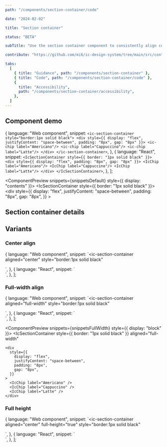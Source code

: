 ```yaml
---
path: "/components/section-container/code"

date: "2024-02-02"

title: "Section container"

status: "BETA"

subTitle: "Use the section container component to consistently align content within an app."

contribute: "https://github.com/mi6/ic-design-system/tree/main/src/content/structured/components/section-container"

tabs:
  [
    { title: "Guidance", path: "/components/section-container" },
    { title: "Code", path: "/components/section-container/code" },
    {
      title: "Accessibility",
      path: "/components/section-container/accessibility",
    },
  ]
---
```



## Component demo

  {
    language: "Web component",
    snippet: `<ic-section-container style="border:1px solid black">
    <div style={{ display: "flex", justifyContent: "space-between", padding: "8px", gap: "8px" }}>
      <ic-chip label="Americano"/>
      <ic-chip label="Cappuccino"/>
      <ic-chip label="Latte"/>
    </div>
</ic-section-container>`,
  },
  {
    language: "React",
    snippet: `<IcSectionContainer style={{ border: "1px solid black" }}>
    <div style={{ display: "flex", padding: "8px", gap: "8px" }}>
      <IcChip label="Americano"/>
      <IcChip label="Cappuccino"/>
      <IcChip label="Latte"/>
    </div>
</IcSectionContainer>`,
  },
];

<ComponentPreview snippets={snippetsDefault} style={{ display: "contents" }}>
  <IcSectionContainer style={{ border: "1px solid black" }}>
    <div
      style={{
        display: "flex",
        justifyContent: "space-between",
        padding: "8px",
        gap: "8px",
      }}
    >
      <IcChip label="Americano" />
      <IcChip label="Cappuccino" />
      <IcChip label="Latte" />
    </div>
  </IcSectionContainer>
</ComponentPreview>

## Section container details

<ComponentDetails component="ic-section-container" />

## Variants

### Center align

  {
    language: "Web component",
    snippet: `<ic-section-container
  aligned="center"
  style="border:1px solid black"
>
  <div style={{ display: "flex", justifyContent: "space-between", padding: "8px", gap: "8px" }}>
      <ic-chip label="Americano"/>
      <ic-chip label="Cappuccino"/>
      <ic-chip label="Latte"/>
    </div>
</ic-section-container>`,
  },
  {
    language: "React",
    snippet: `<IcSectionContainer
  aligned="center"
  style={{ border: "1px solid black" }}
>
  <div style={{ display: "flex", padding: "8px", gap: "8px" }}>
      <IcChip label="Americano"/>
      <IcChip label="Cappuccino"/>
      <IcChip label="Latte"/>
  </div>
</IcSectionContainer>`,
  },
];

<ComponentPreview snippets={snippetsCenter}>
  <IcSectionContainer aligned="center" style={{ border: "1px solid black" }}>
    <div
      style={{
        display: "flex",
        justifyContent: "space-between",
        padding: "8px",
        gap: "8px",
      }}
    >
      <IcChip label="Americano" />
      <IcChip label="Cappuccino" />
      <IcChip label="Latte" />
    </div>
  </IcSectionContainer>
</ComponentPreview>

### Full-width align

  {
    language: "Web component",
    snippet: `<ic-section-container
  aligned="full-width"
  style="border:1px solid black"
>
  <div style={{ display: "flex", justifyContent: "space-between", padding: "8px", gap: "8px" }}>
      <ic-chip label="Americano"/>
      <ic-chip label="Cappuccino"/>
      <ic-chip label="Latte"/>
  </div>
</ic-section-container>`,
  },
  {
    language: "React",
    snippet: `<IcSectionContainer 
  aligned="full-width"
  style={{ border: "1px solid black" }}
>
  <div style={{ display: "flex", justifyContent: "space-between", padding: "8px", gap: "8px" }}>
      <IcChip label="Americano"/>
      <IcChip label="Cappuccino"/>
      <IcChip label="Latte"/>
  </div>
</IcSectionContainer>`,
  },
];

<ComponentPreview snippets={snippetsFullWidth} style={{ display: "block" }}>
  <IcSectionContainer
    style={{ border: "1px solid black" }}
    aligned="full-width"
  >
    <div
      style={{
        display: "flex",
        justifyContent: "space-between",
        padding: "8px",
        gap: "8px",
      }}
    >
      <IcChip label="Americano" />
      <IcChip label="Cappuccino" />
      <IcChip label="Latte" />
    </div>
  </IcSectionContainer>
</ComponentPreview>

### Full height

  {
    language: "Web component",
    snippet: `<ic-section-container
  aligned="center"
  full-height="true"
  style="border:1px solid black"
>
  <div style={{ display: "flex", justifyContent: "space-between", padding: "8px", gap: "8px" }}>
      <ic-chip label="Americano"/>
      <ic-chip label="Cappuccino"/>
      <ic-chip label="Latte"/>
  </div>
</ic-section-container>`,
  },
  {
    language: "React",
    snippet: `<IcSectionContainer 
  aligned="center"
  fullHeight
  style={{ border: "1px solid black" }}
>
  <div style={{ display: "flex", justifyContent: "space-between", padding: "8px", gap: "8px" }}>
      <IcChip label="Americano"/>
      <IcChip label="Cappuccino"/>
      <IcChip label="Latte"/>
  </div>
</IcSectionContainer>`,
  },
];

<ComponentPreview snippets={snippetsFullHeight}>
  <IcSectionContainer
    aligned="center"
    fullHeight
    style={{ border: "1px solid black" }}
  >
    <div
      style={{
        display: "flex",
        justifyContent: "space-between",
        padding: "8px",
        gap: "8px",
      }}
    >
      <IcChip label="Americano" />
      <IcChip label="Cappuccino" />
      <IcChip label="Latte" />
    </div>
  </IcSectionContainer>
</ComponentPreview>
